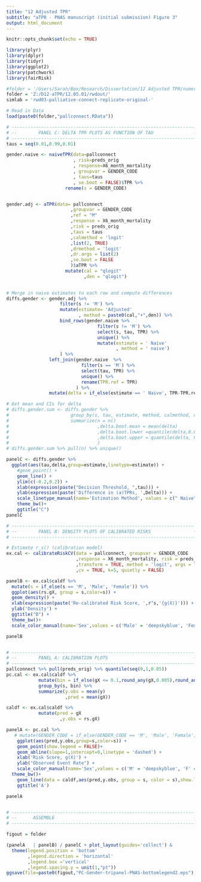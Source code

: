 ---
title: "12 Adjusted TPR"
subtitle: "aTPR - PNAS manuscript (initial submission) Figure 3"
output: html_document
---

```{r setup, include=FALSE}
knitr::opts_chunk$set(echo = TRUE)
```

```{r libs, include= FALSE}
library(plyr)
library(dplyr)
library(tidyr)
library(ggplot2)
library(patchwork)
library(fairRisk)

#folder = '/Users/Sarah/Box/Research/Dissertation/12 Adjusted TPR/numerical/12.05.01/rwdout/'
folder = 'Z:/D12-aTPR/12.05.01/rwdout/'
simlab = 'rwd03-palliative-connect-replicate-original-'
```


```{r}
# Read in Data
load(paste0(folder,"pallconnect.RData"))

# ---------------------------------------------------------------------- #
# --        PANEL C: DELTA TPR PLOTS AS FUNCTION OF TAU               -- #
# ---------------------------------------------------------------------- #
taus = seq(0.01,0.99,0.01)

gender.naive <- naiveTPR(data=pallconnect
                         , risk=preds_orig
                         , response=X6_month_mortality
                         , groupvar = GENDER_CODE
                         , taus=taus
                         , se.boot = FALSE)$TPR %>%
                      rename(s = GENDER_CODE)


gender.adj <- aTPR(data= pallconnect
                        ,groupvar = GENDER_CODE
                        ,ref = "M"
                        ,response = X6_month_mortality
                        ,risk = preds_orig
                        ,taus = taus
                        ,calmethod = 'logit'
                        ,list(2, TRUE)
                        ,drmethod = 'logit'
                        ,dr.args = list(2)
                        ,se.boot = FALSE
                        )$aTPR %>%
                      mutate(cal = "qlogit"
                             ,den = "qlogit")
 

# Merge in naive estimates to each row and compute differences
diffs.gender <- gender.adj %>%
                    filter(s != 'M') %>%
                    mutate(estimate= 'Adjusted'
                           , method = paste0(cal,"+",den)) %>%
                    bind_rows(gender.naive %>%
                                  filter(s != 'M') %>%
                                  select(s, tau, TPR) %>%
                                  unique() %>%
                                  mutate(estimate = ' Naive'
                                         , method = ' naive')
                    ) %>%
                left_join(gender.naive  %>%
                            filter(s == 'M') %>%
                            select(tau, TPR) %>%
                            unique() %>%
                            rename(TPR.ref = TPR)
                          ) %>%
                mutate(delta = if_else(estimate == ' Naive', TPR-TPR.ref, aTPR-TPR.ref))

# Get mean and CIs for delta
# diffs.gender.sum <- diffs.gender %>%
#                       group_by(s, tau, estimate, method, calmethod, densitymethod) %>%
#                       summarize(n = n()
#                                 ,delta.boot.mean = mean(delta)
#                                 ,delta.boot.lower =quantile(delta,0.025)
#                                 ,delta.boot.upper = quantile(delta, 0.975)
#                                 )
# diffs.gender.sum %>% pull(n) %>% unique()

panelC <- diffs.gender %>%
  ggplot(aes(tau,delta,group=estimate,linetype=estimate)) + 
    #geom_point() + 
    geom_line() +
    ylim(c(-0.2,0.2)) +
    xlab(expression(paste("Decision Threshold, ",tau))) +
    ylab(expression(paste('Difference in (a)TPRs, ',Delta))) +
    scale_linetype_manual(name='Estimation Method', values = c(" Naive" = "solid", "Adjusted" = "dashed")) +
    theme_bw()+ 
    ggtitle("C")
panelC

# ---------------------------------------------------------------------- #
# --        PANEL B: DENSITY PLOTS OF CALIBRATED RISKS                -- #
# ---------------------------------------------------------------------- #

# Estimate r_s() (calibration model)
ex.cal <- calibrateRiskCV(data = pallconnect, groupvar = GENDER_CODE
                          ,response = X6_month_mortality, risk = preds_orig
                          ,transform = TRUE, method = 'logit', args = list(2)
                          ,cv = TRUE, k=5, quietly = FALSE)

panelB <- ex.cal$caldf %>%
  mutate(s = if_else(s == 'M', 'Male', 'Female')) %>%
  ggplot(aes(rs.gX, group = s,color=s)) +
  geom_density() + 
  xlab(expression(paste('Re-calibrated Risk Score, ',r^s,'{g(X)}'))) +
  ylab('Density') +
  ggtitle("B") +
  theme_bw()+ 
  scale_color_manual(name='Sex',values = c('Male' = 'deepskyblue', 'Female' = 'maroon')) 

panelB


# ---------------------------------------------------------------------- #
# --        PANEL A: CALIBRATION PLOTS                                -- #
# ---------------------------------------------------------------------- #
pallconnect %>% pull(preds_orig) %>% quantile(seq(0,1,0.05))
pc.cal <- ex.cal$caldf %>%
            mutate(bin = if_else(gX <= 0.1,round_any(gX,0.005),round_any(gX,0.05))) %>%
            group_by(s, bin) %>%
            summarize(y.obs = mean(y)
                      ,pred = mean(gX))

caldf <- ex.cal$caldf %>%
            mutate(pred = gX
                    ,y.obs = rs.gX)

panelA <- pc.cal %>%
   # mutate(GENDER_CODE = if_else(GENDER_CODE == 'M', 'Male', 'Female')) %>%
    ggplot(aes(pred,y.obs,group=s,color=s)) +
    geom_point(show.legend = FALSE)+
    geom_abline(slope=1,intercept=0,linetype = 'dashed') +
    xlab('Risk Score, g(X)') +
    ylab("Observed Event Rate") +
    scale_color_manual(name='Sex',values = c('M' = 'deepskyblue', 'F' = 'maroon')) +
  theme_bw()+ 
    geom_line(data = caldf,aes(pred,y.obs, group = s, color = s),show.legend = FALSE) +
    ggtitle('A')

panelA


# ---------------------------------------------------------------------- #
# --      ASSEMBLE                                                    -- #
# ---------------------------------------------------------------------- #

figout = folder

(panelA   | panelB) / panelC + plot_layout(guides='collect') &
  theme(legend.position = 'bottom'
        ,legend.direction = 'horizontal'
        ,legend.box ='vertical'
        ,legend.spacing.y = unit(1,"pt"))
ggsave(file=paste0(figout,"PC-Gender-tripanel-PNAS-bottomlegend2.eps"),dpi=300,height=6,width=6)
```